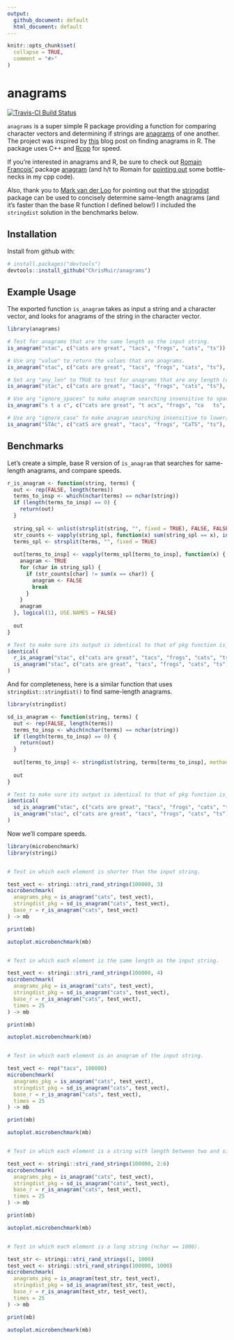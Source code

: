 ```yaml
---
output: 
  github_document: default
  html_document: default
---
```


<!-- README.md is generated from README.Rmd. Please edit that file -->

```r
knitr::opts_chunk$set(
  collapse = TRUE,
  comment = "#>"
)
```

# anagrams

[![Travis-CI Build Status](https://travis-ci.org/ChrisMuir/anagrams.svg?branch=master)](https://travis-ci.org/ChrisMuir/anagrams)

`anagrams` is a super simple R package providing a function for comparing character vectors and determining if strings are [anagrams](https://en.wikipedia.org/wiki/Anagram) of one another. The project was inspired by [this](http://www.programmingr.com/content/simple-anagram-finder-using-r/) blog post on finding anagrams in R. The package uses C++ and [Rcpp](https://CRAN.R-project.org/package=Rcpp) for speed.

If you're interested in anagrams and R, be sure to check out [Romain Francois'](https://github.com/romainfrancois) package [anagram](https://github.com/romainfrancois/anagram) (and h/t to Romain for [pointing out](https://twitter.com/romain_francois/status/972754279164514304) some bottle-necks in my cpp code).

Also, thank you to [Mark van der Loo](https://github.com/markvanderloo) for pointing out that the [stringdist](https://github.com/markvanderloo/stringdist) package can be used to concisely determine same-length anagrams (and it's faster than the base R function I defined below!) I included the `stringdist` solution in the benchmarks below.

## Installation

Install from github with:
```r
# install.packages("devtools")
devtools::install_github("ChrisMuir/anagrams")
```

## Example Usage

The exported function `is_anagram` takes as input a string and a character vector, and looks for anagrams of the string in the character vector.

```r
library(anagrams)

# Test for anagrams that are the same length as the input string.
is_anagram("stac", c("cats are great", "tacs", "frogs", "cats", "ts"))

# Use arg "value" to return the values that are anagrams.
is_anagram("stac", c("cats are great", "tacs", "frogs", "cats", "ts"), value = TRUE)

# Set arg "any_len" to TRUE to test for anagrams that are any length (either same length or sub-string).
is_anagram("stac", c("cats are great", "tacs", "frogs", "cats", "ts"), any_len = TRUE)

# Use arg "ignore_spaces" to make anagram searching insensitive to spaces.
is_anagram("s t a c", c("cats are great", "t acs", "frogs", "ca   ts", "ts"), ignore_spaces = TRUE)

# Use arg "ignore_case" to make anagram searching insensitive to lower/upper case.
is_anagram("STAc", c("catS are great", "tacs", "frogs", "CaTS", "ts"), ignore_case = TRUE)
```

## Benchmarks

Let's create a simple, base R version of `is_anagram` that searches for same-length anagrams, and compare speeds.
```r
r_is_anagram <- function(string, terms) {
  out <- rep(FALSE, length(terms))
  terms_to_insp <- which(nchar(terms) == nchar(string))
  if (length(terms_to_insp) == 0) {
    return(out)
  }
  
  string_spl <- unlist(strsplit(string, "", fixed = TRUE), FALSE, FALSE)
  str_counts <- vapply(string_spl, function(x) sum(string_spl == x), integer(1))
  terms_spl <- strsplit(terms, "", fixed = TRUE)
  
  out[terms_to_insp] <- vapply(terms_spl[terms_to_insp], function(x) {
    anagram <- TRUE
    for (char in string_spl) {
      if (str_counts[char] != sum(x == char)) {
        anagram <- FALSE
        break
      }
    }
    anagram
  }, logical(1), USE.NAMES = FALSE)
  
  out
}

# Test to make sure its output is identical to that of pkg function is_anagram.
identical(
  r_is_anagram("stac", c("cats are great", "tacs", "frogs", "cats", "ts")), 
  is_anagram("stac", c("cats are great", "tacs", "frogs", "cats", "ts"))
)
```
And for completeness, here is a similar function that uses `stringdist::stringdist()` to find same-length anagrams.
```r
library(stringdist)

sd_is_anagram <- function(string, terms) {
  out <- rep(FALSE, length(terms))
  terms_to_insp <- which(nchar(terms) == nchar(string))
  if (length(terms_to_insp) == 0) {
    return(out)
  }
  
  out[terms_to_insp] <- stringdist(string, terms[terms_to_insp], method="qgram", q=1) == 0
  
  out
}

# Test to make sure its output is identical to that of pkg function is_anagram.
identical(
  sd_is_anagram("stac", c("cats are great", "tacs", "frogs", "cats", "ts")), 
  is_anagram("stac", c("cats are great", "tacs", "frogs", "cats", "ts"))
)
```

Now we'll compare speeds.

```r
library(microbenchmark)
library(stringi)


# Test in which each element is shorter than the input string.

test_vect <- stringi::stri_rand_strings(100000, 3)
microbenchmark(
  anagrams_pkg = is_anagram("cats", test_vect), 
  stringdist_pkg = sd_is_anagram("cats", test_vect), 
  base_r = r_is_anagram("cats", test_vect)
) -> mb

print(mb)

autoplot.microbenchmark(mb)


# Test in which each element is the same length as the input string.

test_vect <- stringi::stri_rand_strings(100000, 4)
microbenchmark(
  anagrams_pkg = is_anagram("cats", test_vect), 
  stringdist_pkg = sd_is_anagram("cats", test_vect), 
  base_r = r_is_anagram("cats", test_vect), 
  times = 25
) -> mb

print(mb)

autoplot.microbenchmark(mb)


# Test in which each element is an anagram of the input string.

test_vect <- rep("tacs", 100000)
microbenchmark(
  anagrams_pkg = is_anagram("cats", test_vect), 
  stringdist_pkg = sd_is_anagram("cats", test_vect), 
  base_r = r_is_anagram("cats", test_vect), 
  times = 25
) -> mb

print(mb)

autoplot.microbenchmark(mb)


# Test in which each element is a string with length between two and six chars.

test_vect <- stringi::stri_rand_strings(100000, 2:6)
microbenchmark(
  anagrams_pkg = is_anagram("cats", test_vect), 
  stringdist_pkg = sd_is_anagram("cats", test_vect), 
  base_r = r_is_anagram("cats", test_vect), 
  times = 25
) -> mb

print(mb)

autoplot.microbenchmark(mb)


# Test in which each element is a long string (nchar == 1000).

test_str <- stringi::stri_rand_strings(1, 1000)
test_vect <- stringi::stri_rand_strings(100000, 1000)
microbenchmark(
  anagrams_pkg = is_anagram(test_str, test_vect), 
  stringdist_pkg = sd_is_anagram(test_str, test_vect), 
  base_r = r_is_anagram(test_str, test_vect), 
  times = 25
) -> mb

print(mb)

autoplot.microbenchmark(mb)
```
